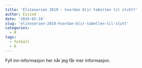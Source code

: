 ```yaml
---
title: 'Eliteserien 2019 - hvordan blir tabellen til slutt?'
author: Eivind
date: '2019-03-24'
slug: 'eliteserien-2019-hvordan-blir-tabellen-til-slutt'
categories:
  - R
tags:
  - fotball
  - R
---
```


Fyll inn informasjon her når jeg får mer informasjon.